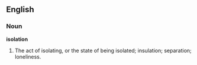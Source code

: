 ==English==

===Noun===

'''isolation'''

#The act of isolating, or the state of being isolated; insulation; separation; loneliness.